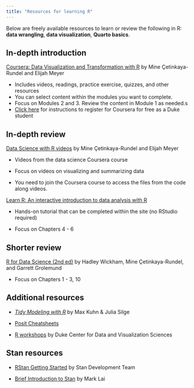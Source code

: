 ```yaml
---
title: "Resources for learning R"
---
```


Below are freely available resources to learn or review the following in R: **data wrangling**, **data visualization**, **Quarto basics**.

## **In-depth introduction**

[Coursera: Data Visualization and Transformation with R](https://www.coursera.org/programs/duke-university-on-coursera-obsio/learn/data-visualization-transformation-r?authProvider=duke) by Mine Çetinkaya-Rundel and Elijah Meyer

-   Includes videos, readings, practice exercise, quizzes, and other resources
-   You can select content within the modules you want to complete.
-   Focus on Modules 2 and 3. Review the content in Module 1 as needed.s
-   [Click here](https://docs.google.com/document/d/1csywQxZTAnCwwvt_l6BR-qfb49SL8CPnnivY7OAgBxc/edit#heading=h.6m3xi2f2t1ph) for instructions to register for Coursera for free as a Duke student

## **In-depth review**

[Data Science with R videos](https://warpwire.duke.edu/w/y2sIAA/) by Mine Çetinkaya-Rundel and Elijah Meyer

-   Videos from the data science Coursera course

-   Focus on videos on visualizing and summarizing data

-   You need to join the Coursera course to access the files from the code along videos.

[Learn R: An interactive introduction to data analysis with R](https://learnr.numbat.space/)

-   Hands-on tutorial that can be completed within the site (no RStudio required)

-   Focus on Chapters 4 - 6

## Shorter review

[R for Data Science (2nd ed)](https://r4ds.hadley.nz/) by Hadley Wickham, Mine Çetinkaya-Rundel, and Garrett Grolemund

-   Focus on Chapters 1 - 3, 10

## Additional resources

-   [*Tidy Modeling with R*](https://tmwr.org) by Max Kuhn & Julia Silge

-   [Posit Cheatsheets](https://posit.co/resources/cheatsheets/)

-   [R workshops](https://library.duke.edu/data/workshops) by Duke Center for Data and Visualization Sciences

## Stan resources

-   [RStan Getting Started](https://github.com/stan-dev/rstan/wiki/RStan-Getting-Started) by Stan Development Team

-   [Brief Introduction to Stan](https://bookdown.org/marklhc/notes_bookdown/brief-introduction-to-stan.html/) by Mark Lai
